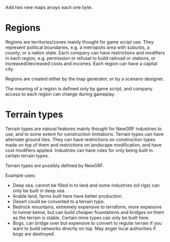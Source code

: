 Add two new maps arrays each one byte.

= Regions =

Regions are territories/zones mainly thought for game script use. They represent political boundaries, e.g. a metropolis area with suburbs, a county, or a nation state. Each company can have restrictions and modifiers in each region, e.g. permission or refusal to build railroad or stations, or increased/decreased costs and incomes. Each region can have a capital city.

Regions are created either by the map generator, or by a scenario designer.

The meaning of a region is defined only by game script, and company access to each region can change during gameplay.

= Terrain types =

Terrain types are natural features mainly thought for NewGRF industries to use, and to some extent for construction limitations. Terrain types can have alternate ground tiles. They can have restrictions on construction types made on top of them and restrictions on landscape modification, and have cost modifiers applied. Industries can have rules for only being built in certain terrain types.

Terrain types are possibly defined by NewGRF.

Example uses:
* Deep sea, cannot be filled in to land and some industries (oil rigs) can only be built in deep sea.
* Arable land, farms built here have better production.
* Desert could be converted to a terrain type.
* Bedrock mountains, extremely expensive to terraform, more expensive to tunnel below, but can build cheaper foundations and bridges on them as the terrain is stable. Certain mine types can only be built here.
* Bogs, can bridge over but expensive to convert to regular terrain if you want to build networks directly on top. May anger local authorities if bogs are destroyed.